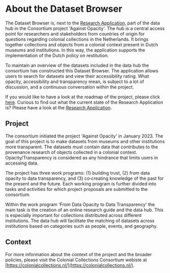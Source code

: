 # About the Dataset Browser 

The Dataset Browser is, next to the [Research Application](https://app.colonialcollections.nl/), part of the data hub in the Consortium project 'Against Opacity'. The hub is a central access point for researchers and stakeholders from countries of origin for questions regarding colonial collections in the Netherlands. It brings together collections and objects from a colonial context present in Dutch museums and institutions. In this way, the application supports the implementation of the Dutch policy on restitution. 

To maintain an overview of the datasets included in the data hub the consortium has constructed this Dataset Browser. The application allows users to search for datasets and view their accessibility rating. What opacity, accessibility and transparency mean, is subject to a lot of discussion, and a continuous conversation within the project. 

If you would like to have a look at the roadmap of the project, please click [here](https://app.colonialcollections.nl/roadmap).
Curious to find out what the current state of the Research Application is? Please have a look at the [Research Application](https://app.colonialcollections.nl/).

## Project

The consortium initiated the project 'Against Opacity' in January 2023. The goal of this project is to make datasets from museums and other institutions more transparent. The datasets must contain data that contributes to the provenance research of objects collected in a colonial context. Opacity/Transparency is considered as any hindrance that limits users in accessing data.

The project has three work programs: (1) building trust, (2) from data opacity to data transparency, and (3) co‐creating knowledge of the past for the present and the future. Each working program is further divided into tasks and activities for which project proposals are submitted to the consortium.

Within the work program 'From Data Opacity to Data Transparency' the main task is the creation of an online research guide and the data hub. This is especially important for collections distributed across different institutions. The data hub will facilitate the matching of datasets across institutions based on categories such as people, events, and geography.

## Context

For more information about the context of the project and the broader policies, please visit the Colonial Collections Consortium webiste at [https://colonialcollections.nl/](https://colonialcollections.nl/).
